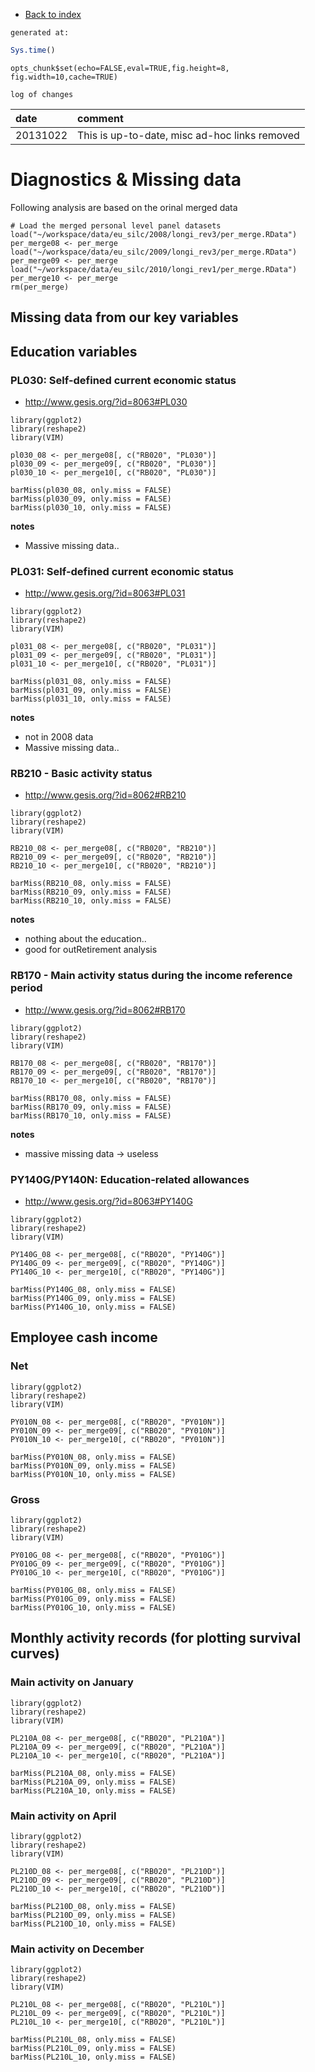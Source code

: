 - [Back to index](index.html)


<link href="http://markuskainu.fi/material/css/rmarkdown.css" rel="stylesheet" type="text/css" title="compact"></link>
<link href='http://fonts.googleapis.com/css?family=Oswald' rel='stylesheet' type='text/css'>

`generated at:`
```r
Sys.time()
```


```roptsmissing
opts_chunk$set(echo=FALSE,eval=TRUE,fig.height=8, fig.width=10,cache=TRUE)
```

`log of changes`

date      comment
--------  -------------------
20131022  This is up-to-date, misc ad-hoc links removed


# Diagnostics & Missing data




Following analysis are based on the orinal merged data

```rsubsetloadmergedpersonalfiles
# Load the merged personal level panel datasets
load("~/workspace/data/eu_silc/2008/longi_rev3/per_merge.RData")
per_merge08 <- per_merge
load("~/workspace/data/eu_silc/2009/longi_rev3/per_merge.RData")
per_merge09 <- per_merge
load("~/workspace/data/eu_silc/2010/longi_rev1/per_merge.RData")
per_merge10 <- per_merge
rm(per_merge)
```

## Missing data from our key variables

## Education variables

### PL030: Self-defined current economic status
- [http://www.gesis.org/?id=8063#PL030](http://www.gesis.org/?id=8063#PL030)

```rmissingeducationpl030
library(ggplot2)
library(reshape2)
library(VIM)

pl030_08 <- per_merge08[, c("RB020", "PL030")]
pl030_09 <- per_merge09[, c("RB020", "PL030")]
pl030_10 <- per_merge10[, c("RB020", "PL030")]

barMiss(pl030_08, only.miss = FALSE)
barMiss(pl030_09, only.miss = FALSE)
barMiss(pl030_10, only.miss = FALSE)

```

**notes**

- Massive missing data..

### PL031: Self-defined current economic status
- [http://www.gesis.org/?id=8063#PL031](http://www.gesis.org/?id=8063#PL030)


```rmissingeducationpl031
library(ggplot2)
library(reshape2)
library(VIM)

pl031_08 <- per_merge08[, c("RB020", "PL031")]
pl031_09 <- per_merge09[, c("RB020", "PL031")]
pl031_10 <- per_merge10[, c("RB020", "PL031")]

barMiss(pl031_08, only.miss = FALSE)
barMiss(pl031_09, only.miss = FALSE)
barMiss(pl031_10, only.miss = FALSE)

```

**notes**

- not in 2008 data
- Massive missing data..

### RB210 - Basic activity status
- [http://www.gesis.org/?id=8062#RB210](http://www.gesis.org/?id=8062#RB210)

```rmissingeducationRB210
library(ggplot2)
library(reshape2)
library(VIM)

RB210_08 <- per_merge08[, c("RB020", "RB210")]
RB210_09 <- per_merge09[, c("RB020", "RB210")]
RB210_10 <- per_merge10[, c("RB020", "RB210")]

barMiss(RB210_08, only.miss = FALSE)
barMiss(RB210_09, only.miss = FALSE)
barMiss(RB210_10, only.miss = FALSE)
```

**notes**

-  nothing about the education..
-  good for outRetirement analysis

### RB170 - Main activity status during the income reference period

- [http://www.gesis.org/?id=8062#RB170](http://www.gesis.org/?id=8062#RB170)

```rmissingeducationRB170
library(ggplot2)
library(reshape2)
library(VIM)

RB170_08 <- per_merge08[, c("RB020", "RB170")]
RB170_09 <- per_merge09[, c("RB020", "RB170")]
RB170_10 <- per_merge10[, c("RB020", "RB170")]

barMiss(RB170_08, only.miss = FALSE)
barMiss(RB170_09, only.miss = FALSE)
barMiss(RB170_10, only.miss = FALSE)
```

**notes**

-  massive missing data -> useless

### PY140G/PY140N: Education-related allowances

- [http://www.gesis.org/?id=8063#PY140G](http://www.gesis.org/?id=8063#PY140G)

```rmissingeducationPY140G
library(ggplot2)
library(reshape2)
library(VIM)

PY140G_08 <- per_merge08[, c("RB020", "PY140G")]
PY140G_09 <- per_merge09[, c("RB020", "PY140G")]
PY140G_10 <- per_merge10[, c("RB020", "PY140G")]

barMiss(PY140G_08, only.miss = FALSE)
barMiss(PY140G_09, only.miss = FALSE)
barMiss(PY140G_10, only.miss = FALSE)

```

## Employee cash income


### Net

```rmissingeducationPY010N
library(ggplot2)
library(reshape2)
library(VIM)

PY010N_08 <- per_merge08[, c("RB020", "PY010N")]
PY010N_09 <- per_merge09[, c("RB020", "PY010N")]
PY010N_10 <- per_merge10[, c("RB020", "PY010N")]

barMiss(PY010N_08, only.miss = FALSE)
barMiss(PY010N_09, only.miss = FALSE)
barMiss(PY010N_10, only.miss = FALSE)

```

### Gross

```rmissingeducationPY010G
library(ggplot2)
library(reshape2)
library(VIM)

PY010G_08 <- per_merge08[, c("RB020", "PY010G")]
PY010G_09 <- per_merge09[, c("RB020", "PY010G")]
PY010G_10 <- per_merge10[, c("RB020", "PY010G")]

barMiss(PY010G_08, only.miss = FALSE)
barMiss(PY010G_09, only.miss = FALSE)
barMiss(PY010G_10, only.miss = FALSE)

```

## Monthly activity records (for plotting survival curves)

### Main activity on January

```rmissingeducationPL210A
library(ggplot2)
library(reshape2)
library(VIM)

PL210A_08 <- per_merge08[, c("RB020", "PL210A")]
PL210A_09 <- per_merge09[, c("RB020", "PL210A")]
PL210A_10 <- per_merge10[, c("RB020", "PL210A")]

barMiss(PL210A_08, only.miss = FALSE)
barMiss(PL210A_09, only.miss = FALSE)
barMiss(PL210A_10, only.miss = FALSE)

```

### Main activity on April


```rmissingeducationPL210D
library(ggplot2)
library(reshape2)
library(VIM)

PL210D_08 <- per_merge08[, c("RB020", "PL210D")]
PL210D_09 <- per_merge09[, c("RB020", "PL210D")]
PL210D_10 <- per_merge10[, c("RB020", "PL210D")]

barMiss(PL210D_08, only.miss = FALSE)
barMiss(PL210D_09, only.miss = FALSE)
barMiss(PL210D_10, only.miss = FALSE)

```


### Main activity on December


```rmissingeducationPL210L
library(ggplot2)
library(reshape2)
library(VIM)

PL210L_08 <- per_merge08[, c("RB020", "PL210L")]
PL210L_09 <- per_merge09[, c("RB020", "PL210L")]
PL210L_10 <- per_merge10[, c("RB020", "PL210L")]

barMiss(PL210L_08, only.miss = FALSE)
barMiss(PL210L_09, only.miss = FALSE)
barMiss(PL210L_10, only.miss = FALSE)

```